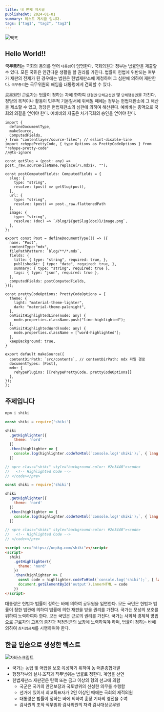 ```yaml
---
title: 네 번째 게시글
publishedAt: 2024-01-01
summary: 테스트 게시글 입니다.
tags: ["tag1", "tag2", "tag3"]
---
```


<Image
 src="https://images.unsplash.com/photo-1517694712202-14dd9538aa97?q=80&w=3570&auto=format&fit=crop&ixlib=rb-4.0.3&ixid=M3wxMjA3fDB8MHxwaG90by1wYWdlfHx8fGVufDB8fHx8fA%3D%3D"
 alt="맥북"
 width={1000}
 height={500}
/>

## Hello World!!

**국무총리**는 국회의 동의를 얻어 `대통령`이 임명한다. 국회의원과 정부는 법률안을 제출할 수 있다. 모든 국민은 인간다운 생활을 할 권리를 가진다. 법률이 헌법에 위반되는 여부가 재판의 전제가 된 경우에는 법원은 헌법재판소에 제청하여 그 심판에 의하여 재판한다. `국무총리`는 국무위원의 해임을 대통령에게 건의할 수 있다.

[공무원](https://ko.dict.naver.com/#/entry/koko/80a1f2eb0d724ee6b32952dbad132d4e)인 근로자는 법률이 정하는 자에 한하여 `단결권`·`단체교섭권` 및 `단체행동권`을 가진다. 정당의 목적이나 활동이 민주적 기본질서에 위배될 때에는 정부는 헌법재판소에 그 해산을 제소할 수 있고, 정당은 헌법재판소의 심판에 의하여 해산된다. 예비비는 총액으로 국회의 의결을 얻어야 한다. 예비비의 지출은 차기국회의 승인을 얻어야 한다.

```tsx title="contentlayer.config.ts" showLineNumbers{1} {6-7,40-48}
import {
  defineDocumentType,
  makeSource,
  ComputedFields,
} from "contentlayer/source-files"; // eslint-disable-line
import rehypePrettyCode, { type Options as PrettyCodeOptions } from "rehype-pretty-code"
//@ts-ignore

const getSlug = (post: any) => post._raw.sourceFileName.replace(/\.mdx$/, "");

const postComputedFields: ComputedFields = {
  slug: {
    type: "string",
    resolve: (post) => getSlug(post),
  },
  url: {
    type: "string",
    resolve: (post) => post._raw.flattenedPath
  },
  image: {
    type: "string",
    resolve: (doc) => `/blog/${getSlug(doc)}/image.png`,
  },
};

export const Post = defineDocumentType(() => ({
  name: "Post",
  contentType:"mdx",
  filePathPattern: `blog/**/*.mdx`,
  fields: {
    title: { type: "string", required: true, },
    publishedAt: { type: "date", required: true, },
    summary: { type: "string", required: true },
    tags: { type: "json", required: true },
  },
  computedFields: postComputedFields,
}));

const prettyCodeOptions: PrettyCodeOptions = {
  theme: {
    light: "material-theme-lighter",
    dark: "material-theme-palenight",
  },
  onVisitHighlightedLine(node: any) {
    node.properties.className.push("line-highlighted");
  },
  onVisitHighlightedWord(node: any) {
    node.properties.className = ["word-highlighted"];
  },
  keepBackground: true,
}

export default makeSource({
  contentDirPath: `src/contents`, // contentDirPath: mdx 파일 경로
  documentTypes: [Post],
  mdx: {
    rehypePlugins: [[rehypePrettyCode, prettyCodeOptions]]
  },
});
};
```

## 주제입니다

```sh
npm i shiki
```

```js
const shiki = require('shiki')

shiki
  .getHighlighter({
    theme: 'nord'
  })
  .then(highlighter => {
    console.log(highlighter.codeToHtml(`console.log('shiki');`, { lang: 'js' }))
  })

// <pre class="shiki" style="background-color: #2e3440"><code>
//   <!-- Highlighted Code -->
// </code></pre>
```

```js showLineNumbers{10}
const shiki = require('shiki')

shiki
  .getHighlighter({
    theme: 'nord'
  })
  .then(highlighter => {
    console.log(highlighter.codeToHtml(`console.log('shiki');`, { lang: 'js' }))
  })

// <pre class="shiki" style="background-color: #2e3440"><code>
//   <!-- Highlighted Code -->
// </code></pre>
```

```html showLineNumbers{100}
<script src="https://unpkg.com/shiki"></script>
<script>
  shiki
    .getHighlighter({
      theme: 'nord'
    })
    .then(highlighter => {
      const code = highlighter.codeToHtml(`console.log('shiki');`, { lang: 'js' })
      document.getElementById('output').innerHTML = code
    })
</script>
```

대통령은 헌법과 법률이 정하는 바에 의하여 공무원을 임면한다. 모든 국민은 헌법과 법률이 정한 법관에 의하여 법률에 의한 재판을 받을 권리를 가진다. 국가는 모성의 보호를 위하여 노력하여야 한다. 모든 국민은 근로의 권리를 가진다. 국가는 사회적·경제적 방법으로 근로자의 고용의 증진과 적정임금의 보장에 노력하여야 하며, 법률이 정하는 바에 의하여 `최저임금제`를 시행하여야 한다.

## 한글 입숨으로 생성한 텍스트

<Image
 src="/blog/logo-js.jpg"
 alt="자바스크립트"
 width={1000}
 height={500}
 />

- 국가는 농업 및 어업을 보호·육성하기 위하여 농·어촌종합개발
- 행정각부의 설치·조직과 직무범위는 법률로 정한다. 계엄을 선언
- 헌법재판소 재판관은 탄핵 또는 금고 이상의 형의 선고에 의함
  - 국군은 국가의 안전보장과 국토방위의 신성한 의무를 수행함
  - 선거에 있어서 최고득표자가 2인 이상인 때에는 국회의 재적의원
  - 대통령은 법률이 정하는 바에 의하여 훈장 기타의 영전을 수여
  - 감사원의 조직·직무범위·감사위원의 자격·감사대상공무원